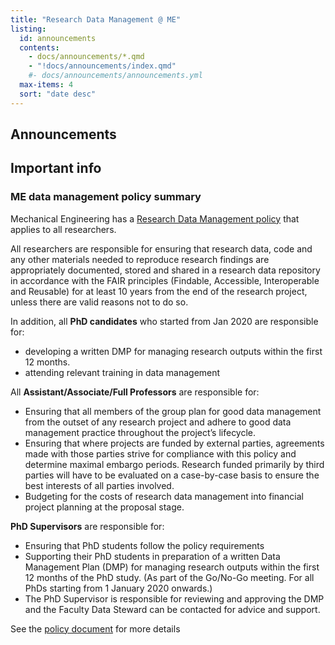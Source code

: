 ```yaml
---
title: "Research Data Management @ ME"
listing: 
  id: announcements
  contents: 
    - docs/announcements/*.qmd
    - "!docs/announcements/index.qmd"
    #- docs/announcements/announcements.yml
  max-items: 4
  sort: "date desc"
---
```


## Announcements

<!-- SECTION RESERVED FOR VERY IMPORTANT ANNOUNCEMENTS
::: {.callout-warning}
:::
<br>
-->

::: {#announcements}
:::


## Important info

### ME data management policy summary {#me-policy-summary}

Mechanical Engineering has a [Research Data Management policy](https://filelist.tudelft.nl/Library/Themaportalen/RDM/Beleid/2020_3mE_Research_Data_Management_Policy.pdf)
that applies to all researchers.

All researchers are responsible for ensuring that research data, code and any other materials needed to
reproduce research findings are appropriately documented, stored and
shared in a research data repository in accordance with the FAIR principles
(Findable, Accessible, Interoperable and Reusable) for at least 10
years from the end of the research project, unless there are valid reasons
not to do so.

In addition, all **PhD candidates** who started from Jan 2020 are responsible for:

- developing a written DMP for managing research outputs within the first 12 months.
- attending relevant training in data management

All **Assistant/Associate/Full Professors** are responsible for:

- Ensuring that all members of the group plan for good data management from the outset of any research project and adhere to good data management practice throughout the project’s lifecycle.
- Ensuring that where projects are funded by external parties, agreements made with those parties strive for compliance with this policy and determine maximal embargo periods. Research funded primarily by third parties will have to be evaluated on a case-by-case basis to ensure the best interests of all parties involved.
- Budgeting for the costs of research data management into financial project planning at the proposal stage.

**PhD Supervisors** are responsible for:

- Ensuring that PhD students follow the policy requirements
- Supporting their PhD students in preparation of a written Data Management Plan (DMP) for managing research outputs within the first 12
months of the PhD study. (As part of the Go/No-Go meeting. For all PhDs starting from 1 January 2020 onwards.)
- The PhD Supervisor is responsible for reviewing and approving the DMP and the Faculty Data Steward can be contacted for advice and
support.

See the [policy document](https://filelist.tudelft.nl/Library/Themaportalen/RDM/Beleid/2020_3mE_Research_Data_Management_Policy.pdf)
for more details
